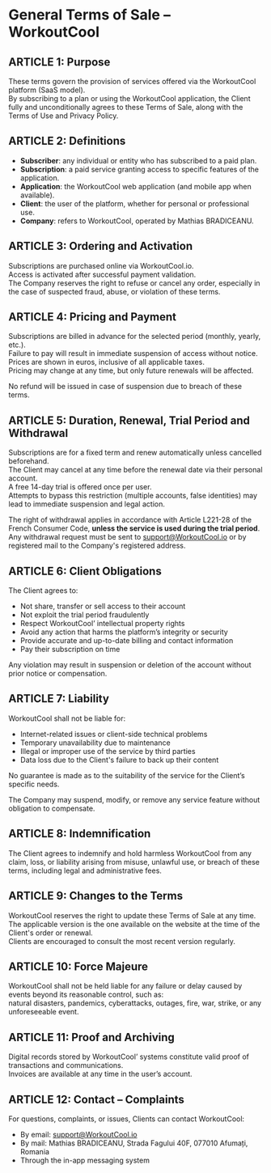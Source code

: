 # General Terms of Sale – WorkoutCool

## ARTICLE 1: Purpose

These terms govern the provision of services offered via the WorkoutCool platform (SaaS model).  
By subscribing to a plan or using the WorkoutCool application, the Client fully and unconditionally agrees to these Terms of Sale, along with the Terms of Use and Privacy Policy.

## ARTICLE 2: Definitions

- **Subscriber**: any individual or entity who has subscribed to a paid plan.  
- **Subscription**: a paid service granting access to specific features of the application.  
- **Application**: the WorkoutCool web application (and mobile app when available).  
- **Client**: the user of the platform, whether for personal or professional use.  
- **Company**: refers to WorkoutCool, operated by Mathias BRADICEANU.

## ARTICLE 3: Ordering and Activation

Subscriptions are purchased online via WorkoutCool.io.  
Access is activated after successful payment validation.  
The Company reserves the right to refuse or cancel any order, especially in the case of suspected fraud, abuse, or violation of these terms.

## ARTICLE 4: Pricing and Payment

Subscriptions are billed in advance for the selected period (monthly, yearly, etc.).  
Failure to pay will result in immediate suspension of access without notice.  
Prices are shown in euros, inclusive of all applicable taxes.  
Pricing may change at any time, but only future renewals will be affected.

No refund will be issued in case of suspension due to breach of these terms.

## ARTICLE 5: Duration, Renewal, Trial Period and Withdrawal

Subscriptions are for a fixed term and renew automatically unless cancelled beforehand.  
The Client may cancel at any time before the renewal date via their personal account.  
A free 14-day trial is offered once per user.  
Attempts to bypass this restriction (multiple accounts, false identities) may lead to immediate suspension and legal action.

The right of withdrawal applies in accordance with Article L221-28 of the French Consumer Code, **unless the service is used during the trial period**.  
Any withdrawal request must be sent to [support@WorkoutCool.io](mailto:support@WorkoutCool.io) or by registered mail to the Company's registered address.

## ARTICLE 6: Client Obligations

The Client agrees to:

- Not share, transfer or sell access to their account  
- Not exploit the trial period fraudulently  
- Respect WorkoutCool’ intellectual property rights  
- Avoid any action that harms the platform’s integrity or security  
- Provide accurate and up-to-date billing and contact information  
- Pay their subscription on time

Any violation may result in suspension or deletion of the account without prior notice or compensation.

## ARTICLE 7: Liability

WorkoutCool shall not be liable for:

- Internet-related issues or client-side technical problems  
- Temporary unavailability due to maintenance  
- Illegal or improper use of the service by third parties  
- Data loss due to the Client's failure to back up their content

No guarantee is made as to the suitability of the service for the Client’s specific needs.

The Company may suspend, modify, or remove any service feature without obligation to compensate.

## ARTICLE 8: Indemnification

The Client agrees to indemnify and hold harmless WorkoutCool from any claim, loss, or liability arising from misuse, unlawful use, or breach of these terms, including legal and administrative fees.

## ARTICLE 9: Changes to the Terms

WorkoutCool reserves the right to update these Terms of Sale at any time.  
The applicable version is the one available on the website at the time of the Client's order or renewal.  
Clients are encouraged to consult the most recent version regularly.

## ARTICLE 10: Force Majeure

WorkoutCool shall not be held liable for any failure or delay caused by events beyond its reasonable control, such as:  
natural disasters, pandemics, cyberattacks, outages, fire, war, strike, or any unforeseeable event.

## ARTICLE 11: Proof and Archiving

Digital records stored by WorkoutCool’ systems constitute valid proof of transactions and communications.  
Invoices are available at any time in the user’s account.

## ARTICLE 12: Contact – Complaints

For questions, complaints, or issues, Clients can contact WorkoutCool:

- By email: [support@WorkoutCool.io](mailto:support@WorkoutCool.io)  
- By mail: Mathias BRADICEANU, Strada Fagului 40F, 077010 Afumați, Romania  
- Through the in-app messaging system

